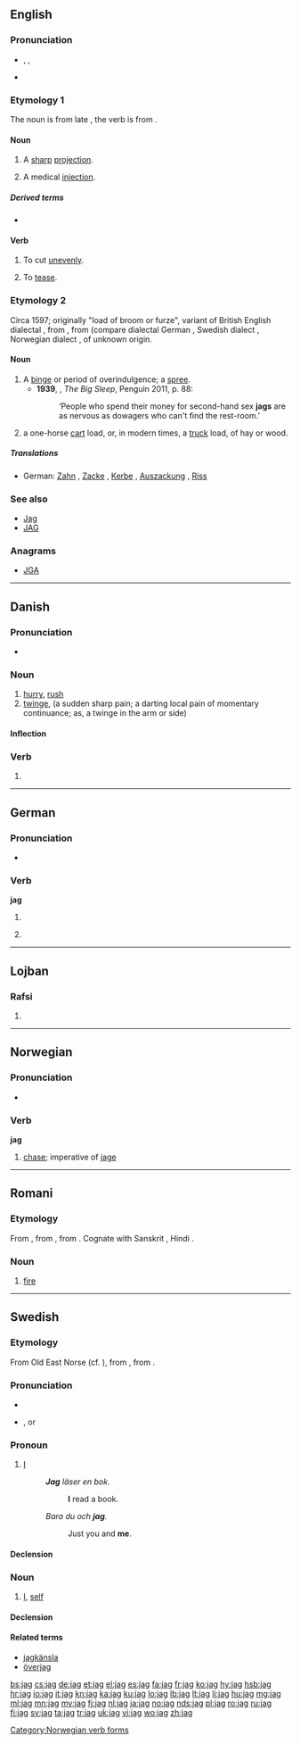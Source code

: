 {{also|Jag|JAG}}
==English==

===Pronunciation===
* {{enPR|jăg}}, {{IPA|/d͡ʒæɡ/}}, {{X-SAMPA|/dZ{g/}}
* {{rhymes|æɡ}}

===Etymology 1===
The noun is from late {{etyl|enm|en}} {{term|jagge|lang=enm}}, the verb is from {{term|jaggen|lang=enm}}.

====Noun====
{{en-noun}}

# A [[sharp]] [[projection]].
# {{context|Scotland|lang=en}} A medical [[injection]].

=====Derived terms=====
* {{l|en|jagged}}

====Verb====
{{en-verb|jags|jagging|jagged}}

# To cut [[unevenly]].
# {{context|Pittsburgh|lang=en}} To [[tease]].

===Etymology 2===
Circa 1597; originally "load of broom or furze", variant of British English dialectal {{term|chag|lang=en||tree branch; branch of broom or furze}}, from {{etyl|ang|en}} {{term|ceacga|ċeacga|lang=ang|broom, furze}}, from {{etyl|gem-pro|en}} {{recons|kagô|lang=gem-pro}} (compare dialectal German {{term|Kag|lang=de||stump, cabbage, stalk}}, Swedish dialect {{term|kage|lang=sv||stumps}}, Norwegian dialect {{term|kage|lang=no||low bush}}, of unknown origin.

====Noun====
{{en-noun}}

# A [[binge]] or period of overindulgence; a [[spree]].
#* '''1939''', {{w|Raymond Chandler}}, ''The Big Sleep'', Penguin 2011, p. 88:
#*: ‘People who spend their money for second-hand sex '''jags''' are as nervous as dowagers who can't find the rest-room.’
# a one-horse [[cart]] load, or, in modern times, a [[truck]] load, of hay or wood.

=====Translations=====
{{trans-top|binge or overindulgence}}
{{trans-mid}}
{{trans-bottom}}

{{trans-top|one-horse cart load}}
{{trans-mid}}
{{trans-bottom}}

{{checktrans-top}}
* German: [[Zahn]] {{m}}, [[Zacke]] {{f}}, [[Kerbe]] {{f}}, [[Auszackung]] {{f}}, [[Riss]] {{m}}
{{trans-bottom}}

===See also===
* [[Jag]]
* [[JAG]]

===Anagrams===
* [[JGA#English|JGA]]

----

==Danish==

===Pronunciation===
* {{IPA|/laːɡ/|[læjˀ]|lang=da}}

===Noun===
{{da-noun|et}}

# [[hurry]], [[rush]]
# [[twinge]], (a sudden sharp pain; a darting local pain of momentary continuance; as, a twinge in the arm or side)

====Inflection====
{{da-noun-infl|et}}

===Verb===
{{head|da|verb form}}

# {{form of|imperative|jage|lang=da}}

----

==German==

===Pronunciation===
* {{rhymes|aːk|lang=de}}

===Verb===
'''jag'''

# {{de-verb form of|jagen|i|s}}
# {{context|colloquial|lang=de}} {{de-verb form of|jagen|1|s|g}}

----

==Lojban==

===Rafsi===
{{jbo-rafsi}}

# {{jbo-rafsi of|jalge}}

----

==Norwegian==

===Pronunciation===
* {{audio|No-jag.ogg|Audio}}

===Verb===
'''jag'''

# [[chase]]; imperative of [[jage]]

[[Category:Norwegian verb forms]]

----

==Romani==

===Etymology===
From {{etyl|sa|rom}} {{term|अग्नि|tr=agní|lang=sa}}, from {{etyl|iir-pro|rom}} {{recons|Hagni-|lang=iir-pro}}, from {{etyl|ine-pro|rom}} {{recons|h₁ngʷni-|lang=ine-pro}}. Cognate with Sanskrit {{term|sc=Deva|अग्नि|tr=agní|lang=sa}}, Hindi {{term|आग|tr=āg|lang=hi}}.

===Noun===
{{rom-noun|jag|f||a}}

# [[fire]]

----

==Swedish==

===Etymology===
From Old East Norse {{term|jak|lang=non}} (cf. {{etyl|non|sv}} {{term|ek|lang=non}}), from {{etyl|gem-pro|sv}} {{recons|ek|lang=gem-pro}}, from {{etyl|ine-pro|sv}} {{recons|éǵh₂|lang=ine-pro}}.

===Pronunciation===
* {{audio|Sv-jag.ogg|audio}}
* {{IPA|/ˈjɑːɡ/|lang=sv}}, or {{IPA|/ˈjɑː/|lang=sv}}

===Pronoun===
{{head|sv|pronoun}}

# [[I]]
#: '''''Jag''' läser en bok.''
#:: '''I''' read a book.
#: ''Bara du och '''jag'''.''
#:: Just you and '''me'''.

====Declension====
{{sv-decl-ppron}}

===Noun===
{{sv-noun|n}}

# {{context|psychology|lang=sv}} [[I]], [[self]]

====Declension====
{{sv-noun-unc-irreg-n|2=jaget}}

====Related terms====
* [[jagkänsla]]
* [[överjag]]

[[bs:jag]]
[[cs:jag]]
[[de:jag]]
[[et:jag]]
[[el:jag]]
[[es:jag]]
[[fa:jag]]
[[fr:jag]]
[[ko:jag]]
[[hy:jag]]
[[hsb:jag]]
[[hr:jag]]
[[io:jag]]
[[it:jag]]
[[kn:jag]]
[[ka:jag]]
[[ku:jag]]
[[lo:jag]]
[[lb:jag]]
[[lt:jag]]
[[li:jag]]
[[hu:jag]]
[[mg:jag]]
[[ml:jag]]
[[mn:jag]]
[[my:jag]]
[[fj:jag]]
[[nl:jag]]
[[ja:jag]]
[[no:jag]]
[[nds:jag]]
[[pl:jag]]
[[ro:jag]]
[[ru:jag]]
[[fi:jag]]
[[sv:jag]]
[[ta:jag]]
[[tr:jag]]
[[uk:jag]]
[[vi:jag]]
[[wo:jag]]
[[zh:jag]]